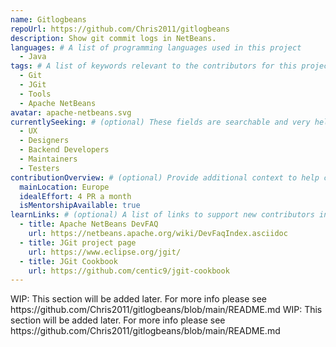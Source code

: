 ```yaml
---
name: Gitlogbeans
repoUrl: https://github.com/Chris2011/gitlogbeans
description: Show git commit logs in NetBeans.
languages: # A list of programming languages used in this project
  - Java
tags: # A list of keywords relevant to the contributors for this project
  - Git
  - JGit
  - Tools
  - Apache NetBeans
avatar: apache-netbeans.svg
currentlySeeking: # (optional) These fields are searchable and very helpful for contributors to match well with your project
  - UX
  - Designers
  - Backend Developers
  - Maintainers
  - Testers
contributionOverview: # (optional) Provide additional context to help contributors match well with your project
  mainLocation: Europe
  idealEffort: 4 PR a month
  isMentorshipAvailable: true
learnLinks: # (optional) A list of links to support new contributors in learning about your project and tech stack and culture / community
  - title: Apache NetBeans DevFAQ
    url: https://netbeans.apache.org/wiki/DevFaqIndex.asciidoc
  - title: JGit project page
    url: https://www.eclipse.org/jgit/
  - title: JGit Cookbook
    url: https://github.com/centic9/jgit-cookbook
---
```


<!-- Divide your content into sections using our handy shortcodes. Each section is optional -->

<Overview>
  WIP: This section will be added later. For more info please see https://github.com/Chris2011/gitlogbeans/blob/main/README.md
</Overview>

<Contributing>
  WIP: This section will be added later. For more info please see https://github.com/Chris2011/gitlogbeans/blob/main/README.md
</Contributing>
